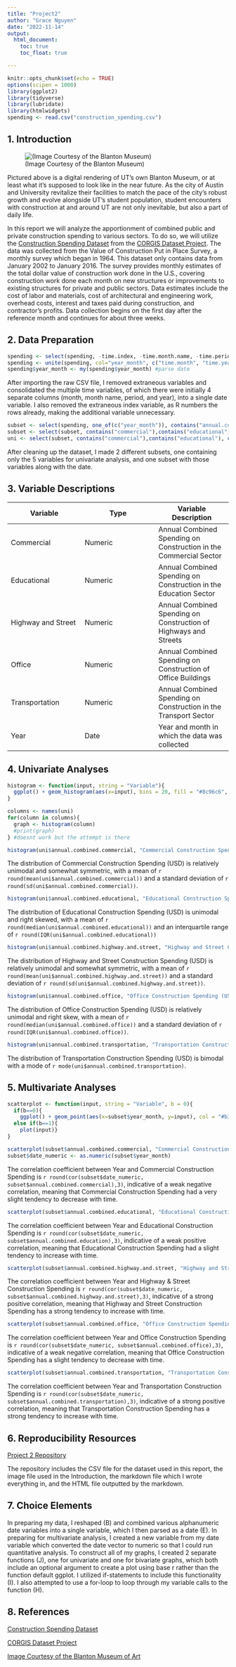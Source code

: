 ```yaml
---
title: "Project2"
author: "Grace Nguyen"
date: "2022-11-14"
output:
  html_document:
    toc: true
    toc_float: true

---
```


```r
knitr::opts_chunk$set(echo = TRUE)
options(scipen = 1000)
library(ggplot2)
library(tidyverse)
library(lubridate)
library(htmlwidgets)
spending <- read.csv("construction_spending.csv")
```

## **1. Introduction**

![(Image Courtesy of the Blanton Museum)](blanton.jpeg)

Pictured above is a digital rendering of UT's own Blanton Museum, or at least what it's supposed to look like in the near future. As the city of Austin and University revitalize their facilities to match the pace of the city's robust growth and evolve alongside UT's student population, student encounters with construction at and around UT are not only inevitable, but also a part of daily life. 

In this report we will analyze the apportionment of combined public and private construction spending to various sectors. To do so, we will utilize the [Construction Spending Dataset](https://corgis-edu.github.io/corgis/csv/construction_spending/) from the [CORGIS Dataset Project](https://corgis-edu.github.io/corgis//). The data was collected from the Value of Construction Put in Place Survey, a monthly survey which began in 1964. This dataset only contains data from January 2002 to January 2016. The survey provides monthly estimates of the total dollar value of construction work done in the U.S., covering construction work done each month on new structures or improvements to existing structures for private and public sectors. Data estimates include the cost of labor and materials, cost of architectural and engineering work, overhead costs, interest and taxes paid during construction, and contractor’s profits. Data collection begins on the first day after the reference month and continues for about three weeks.

## **2. Data Preparation**

``` r
spending <- select(spending, -time.index, -time.month.name, -time.period) #extraneous variables
spending <- unite(spending, col="year_month", c("time.month", "time.year"), sep="-") #consolidate/reshape
spending$year_month <- my(spending$year_month) #parse date
```

After importing the raw CSV file, I removed extraneous variables and consolidated the multiple time variables, of which there were initially 4 separate columns (month, month name, period, and year), into a single date variable. I also removed the extraneous index variable, as R numbers the rows already, making the additional variable unnecessary. 

```r
subset <- select(spending, one_of(c("year_month")), contains("annual.combined")) #besides the date, select only annual combined variables
subset <- select(subset, contains("commercial"),contains("educational"), contains("highway"), contains("office"), contains("transportation"), one_of(c("year_month"))) #besides date and total spending, select only my 5 selected variables
uni <- select(subset, contains("commercial"),contains("educational"), contains("highway"), contains("office"), contains("transportation")) #just the 5 variables for univariate analysis
```

After cleaning up the dataset, I made 2 different subsets, one containing only the 5 variables for univariate analysis, and one subset with those variables along with the date.

## **3. Variable Descriptions**

Variable | Type | Variable Description
---|---|---
Commercial | Numeric | Annual Combined Spending on Construction in the Commercial Sector
Educational | Numeric | Annual Combined Spending on Construction in the Education Sector
Highway and Street | Numeric | Annual Combined Spending on Construction of Highways and Streets
Office | Numeric | Annual Combined Spending on Construction of Office Buildings
Transportation | Numeric | Annual Combined Spending on Construction in the Transport Sector
Year | Date | Year and month in which the data was collected

## **4. Univariate Analyses**

```r
histogram <- function(input, string = "Variable"){
  ggplot() + geom_histogram(aes(x=input), bins = 20, fill = "#8c96c6", col = "#8856a7") + ylab("Frequency") + xlab(string) + ggtitle(paste("Distribution of Annual Combined", string))
}

columns <- names(uni)
for(column in columns){
  graph <- histogram(column)
  #print(graph)
} #doesnt work but the attempt is there
```

```r
histogram(uni$annual.combined.commercial, "Commercial Construction Spending (USD)")
```

The distribution of Commercial Construction Spending (USD) is relatively unimodal and somewhat symmetric, with a mean of `r round(mean(uni$annual.combined.commercial))` and a standard deviation of `r round(sd(uni$annual.combined.commercial))`.

```r
histogram(uni$annual.combined.educational, "Educational Construction Spending (USD)")
```

The distribution of Educational Construction Spending (USD) is unimodal and right skewed, with a mean of `r round(median(uni$annual.combined.educational))` and an interquartile range of `r round(IQR(uni$annual.combined.educational))`

```r
histogram(uni$annual.combined.highway.and.street, "Highway and Street Construction Spending (USD)")
```

The distribution of Highway and Street Construction Spending (USD) is relatively unimodal and somewhat symmetric, with a mean of `r round(mean(uni$annual.combined.highway.and.street))` and a standard deviation of `r round(sd(uni$annual.combined.highway.and.street))`.

```r
histogram(uni$annual.combined.office, "Office Construction Spending (USD)")
```

The distribution of Office Construction Spending (USD) is relatively unimodal and right skew, with a mean of `r round(median(uni$annual.combined.office))` and a standard deviation of `r round(IQR(uni$annual.combined.office))`.

```r
histogram(uni$annual.combined.transportation, "Transportation Construction Spending (USD)")
```

The distribution of Transportation Construction Spending (USD) is bimodal with a mode of `r mode(uni$annual.combined.transportation)`.

## **5. Multivariate Analyses**

```r
scatterplot <- function(input, string = "Variable", b = 0){
  if(b==0){
    ggplot() + geom_point(aes(x=subset$year_month, y=input), col = "#b3cde3") + ylab(string) + xlab("Year") + ggtitle(paste("Distribution of Year and Annual Combined", string))} #choose ggplot or base r
  else if(b==1){
    plot(input)}
}
```

```r
scatterplot(subset$annual.combined.commercial, "Commercial Construction Spending (USD)")
subset$date_numeric <- as.numeric(subset$year_month)
```

The correlation coefficient between Year and Commercial Construction Spending is `r round(cor(subset$date_numeric, subset$annual.combined.commercial),3)`, indicative of a weak negative correlation, meaning that Commercial Construction Spending had a very slight tendency to decrease with time.

```r
scatterplot(subset$annual.combined.educational, "Educational Construction Spending (USD)")
```

The correlation coefficient between Year and Educational Construction Spending is `r round(cor(subset$date_numeric, subset$annual.combined.education),3)`, indicative of a weak positive correlation, meaning that Educational Construction Spending had a slight tendency to increase with time.

```r
scatterplot(subset$annual.combined.highway.and.street, "Highway and Street Construction Spending (USD)")
```

The correlation coefficient between Year and Highway & Street Construction Spending is `r round(cor(subset$date_numeric, subset$annual.combined.highway.and.street),3)`, indicative of a strong positive correlation, meaning that Highway and Street Construction Spending has a strong tendency to increase with time.

```r
scatterplot(subset$annual.combined.office, "Office Construction Spending (USD)")
```

The correlation coefficient between Year and Office Construction Spending is `r round(cor(subset$date_numeric, subset$annual.combined.office),3)`, indicative of a weak negative correlation, meaning that Office Construction Spending has a slight tendency to decrease with time.

```r
scatterplot(subset$annual.combined.transportation, "Transportation Construction Spending (USD)")
```

The correlation coefficient between Year and Transportation Construction Spending is `r round(cor(subset$date_numeric, subset$annual.combined.transportation),3)`, indicative of a strong positive correlation, meaning that Transportation Construction Spending has a strong tendency to increase with time.

## **6. Reproducibility Resources**

[Project 2 Repository](https://github.com/gracenguyn/SDS313-Project2.git)

The repository includes the CSV file for the dataset used in this report, the image file used in the Introduction, the markdown file which I wrote everything in, and the HTML file outputted by the markdown.

## **7. Choice Elements**

In preparing my data, I reshaped (B) and combined various alphanumeric date variables into a single variable, which I then parsed as a date (E). In preparing for multivariate analysis, I created a new variable from my date variable which converted the date vector to numeric so that I could run quantitative analysis. To construct all of my graphs, I created 2 separate functions (J), one for univariate and one for bivariate graphs, which both include an optional argument to create a plot using base r rather than the function default ggplot. I utilized if-statements to include this functionality (I). I also attempted to use a for-loop to loop through my variable calls to the function (H).

## **8. References**

[Construction Spending Dataset](https://corgis-edu.github.io/corgis/csv/construction_spending/)

[CORGIS Dataset Project](https://corgis-edu.github.io/corgis/)

[Image Courtesy of the Blanton Museum of Art](https://blantonmuseum.org/about-the-project/construction-updates/)